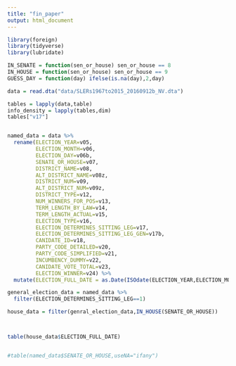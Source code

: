 ```yaml
---
title: "fin_paper"
output: html_document
---
```


```r
library(foreign)
library(tidyverse)
library(lubridate)
```

```r
IN_SENATE = function(sen_or_house) sen_or_house == 8
IN_HOUSE = function(sen_or_house) sen_or_house == 9
GUESS_DAY = function(day) ifelse(is.na(day),2,day)
```

```r
data = read.dta("data/SLERs1967to2015_20160912b_NV.dta")

tables = lapply(data,table)
info_density = lapply(tables,dim)
tables["v17"]


named_data = data %>%
  rename(ELECTION_YEAR=v05,
         ELECTION_MONTH=v06,
         ELECTION_DAY=v06b,
         SENATE_OR_HOUSE=v07,
         DISTRICT_NAME=v08,
         ALT_DISTRICT_NAME=v08z,
         DISTRICT_NUM=v09,
         ALT_DISTRICT_NUM=v09z,
         DISTRICT_TYPE=v12,
         NUM_WINNERS_FOR_POS=v13,
         TERM_LENGTH_BY_LAW=v14,
         TERM_LENGTH_ACTUAL=v15,
         ELECTION_TYPE=v16,
         ELECTION_DETERMINES_SITTING_LEG=v17,
         ELECTION_DETERMINES_SITTING_LEG_GEN=v17b,
         CANIDATE_ID=v18,
         PARTY_CODE_DETAILED=v20,
         PARTY_CODE_SIMPLIFIED=v21,
         INCUMBENCY_DUMMY=v22,
         CANIDATE_VOTE_TOTAL=v23,
         ELECTION_WINNER=v24) %>%
  mutate(ELECTION_FULL_DATE = as.Date(ISOdate(ELECTION_YEAR,ELECTION_MONTH,GUESS_DAY(ELECTION_DAY))))

general_election_data = named_data %>%
  filter(ELECTION_DETERMINES_SITTING_LEG==1)

house_data = filter(genral_election_data,IN_HOUSE(SENATE_OR_HOUSE)) 



table(house_data$ELECTION_FULL_DATE)


#table(named_data$SENATE_OR_HOUSE,useNA="ifany")

```